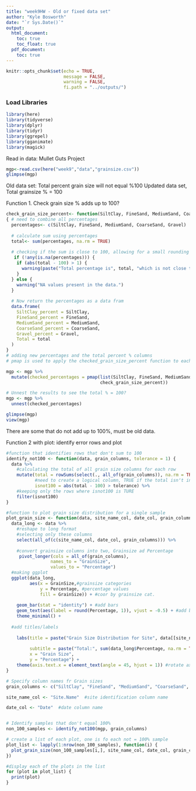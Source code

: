 ```yaml
---
title: "week9HW - Old or fixed data set"
author: "Kyle Bosworth"
date: "`r Sys.Date()`"
output:
  html_document:
    toc: true
    toc_float: true
  pdf_document:
    toc: true
---
```


```r
knitr::opts_chunk$set(echo = TRUE,
                      message = FALSE,
                      warning = FALSE,
                      fi.path = "../outputs/")
```


### Load Libraries
```r
library(here)
library(tidyverse)
library(dplyr)
library(tidyr)
library(ggrepel)
library(gganimate)
library(magick)

```

Read in data: Mullet Guts Project
```r
mgp<-read.csv(here("week9","data","grainsize.csv"))
glimpse(mgp)
```

Old data set: Total percent grain size will not equal %100
Updated data set, Total grainsize % = 100

Function 1. Check grain size % adds up to 100?
```r

check_grain_size_percent<- function(SiltClay, FineSand, MediumSand, CoarseSand, Gravel, TotalWeight) #arguments 
{ # need to combine all percentages
  percentages<- c(SiltClay, FineSand, MediumSand, CoarseSand, Gravel)
  
  # calculate sum using percentages
  total<- sum(percentages, na.rm = TRUE)
  
  # checking if the sum is close to 100, allowing for a small rounding error
   if (!any(is.na(percentages))) {
    if (abs(total - 100) > 1) {
      warning(paste("Total percentage is", total, "which is not close to 100. Check your data."))
    }
  } else {
    warning("NA values present in the data.")
  }
  
  # Now return the percentages as a data fram
  data.frame(
    SiltClay_percent = SiltClay,
    FineSand_percent = FineSand,
    MediumSand_percent = MediumSand,
    CoarseSand_percent = CoarseSand,
    Gravel_percent = Gravel,
    Total = total
  )
}
# adding new percentages and the total percent % columns
# pmap is used to apply the checked_grain_size_percent function to each orw of the data frame

mgp <- mgp %>%
  mutate(checked_percentages = pmap(list(SiltClay, FineSand, MediumSand, CoarseSand, Gravel),
                                    check_grain_size_percent))

# Unnest the results to see the total % = 100?
mgp <- mgp %>%
  unnest(checked_percentages)

glimpse(mgp)
view(mgp)
```
There are some that do not add up to 100%, must be old data.

Function 2 with plot: identify error rows and plot
```r
#function that identifies rows that don't sum to 100
identify_not100 <- function(data, grain_columns, tolerance = 1) {
  data %>%
    #calculating the total of all grain size columns for each row
    mutate(total = rowSums(select(., all_of(grain_columns)), na.rm = TRUE),
           #need to create a logical column, TRUE if the total isnʻt in the tolerance of 100
           isnot100 = abs(total - 100) > tolerance) %>%
    #keeping only the rows where isnot100 is TURE
    filter(isnot100)
}

#function to plot grain size distribution for a single sample
plot_grain_size <- function(data, site_name_col, date_col, grain_columns) {
  data_long <- data %>%
    #reshape to long format 
    #selecting only these columns
    select(all_of(c(site_name_col, date_col, grain_columns))) %>%
   
    #convert grainsize columns into two, Grainsize ad Percentage
     pivot_longer(cols = all_of(grain_columns),
                 names_to = "GrainSize", 
                 values_to = "Percentage")
  #making ggplot 
  ggplot(data_long, 
         aes(x = GrainSize,#grainsize categories
             y = Percentage, #percentage values
             fill = GrainSize)) + #coor by grainsize cat.
    
    geom_bar(stat = "identity") + #add bars
    geom_text(aes(label = round(Percentage, 1)), vjust = -0.5) + #add bar labels
    theme_minimal() +
    
  #add titles/labels  
    
    labs(title = paste("Grain Size Distribution for Site", data[[site_name_col]], "on", data[[date_col]]),
         
         subtitle = paste("Total:", sum(data_long$Percentage, na.rm = TRUE), "%"),
         x = "Grain Size", 
         y = "Percentage") +
    theme(axis.text.x = element_text(angle = 45, hjust = 1)) #rotate axis labels
}

# Specify column names fr Grain sizes
grain_columns <- c("SiltClay", "FineSand", "MediumSand", "CoarseSand", "Gravel")

site_name_col <- "Site.Name"  #site identification column name

date_col <- "Date"  #date column name


# Identify samples that don't equal 100%
non_100_samples <- identify_not100(mgp, grain_columns)

# create a list of each plot, one is fo each not = 100% sample
plot_list <- lapply(1:nrow(non_100_samples), function(i) {
  plot_grain_size(non_100_samples[i,], site_name_col, date_col, grain_columns)
})

#display each of the plots in the list
for (plot in plot_list) {
  print(plot)
}
```

